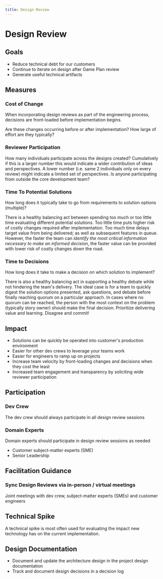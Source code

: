 ```yaml
---
title: Design Review
---
```


# Design Review

## Goals

- Reduce technical debt for our customers
- Continue to iterate on design after Game Plan review
- Generate useful technical artifacts

## Measures

### Cost of Change

When incorporating design reviews as part of the engineering process, decisions are front-loaded before implementation begins. 

Are these changes occurring before or after implementation? How large of effort are they typically?

### Reviewer Participation

How many individuals participate across the designs created? Cumulatively if this is a larger number this would indicate a wider contribution of ideas and perspectives. A lower number (i.e. same 2 individuals only on every review) might indicate a limited set of perspectives. Is anyone participating from outside the core development team?

### Time To Potential Solutions

How long does it typically take to go from requirements to solution options (multiple)?

There is a healthy balancing act between spending too much or too little time evaluating different potential solutions. Too little time puts higher risk of costly changes required after implementation. Too much time delays target value from being delivered; as well as subsequent features in queue. However, the faster the team can *identify the most critical information necessary to make an informed decision*, the faster value can be provided with lower risk of costly changes down the road.

### Time to Decisions

How long does it take to make a decision on which solution to implement?

There is also a healthy balancing act in supporting a healthy debate while not hindering the team's delivery. The ideal case is for a team to quickly digest the solution options presented, ask questions, and debate before finally reaching quorum on a particular approach. In cases where no quorum can be reached, the person with the most context on the problem (typically story owner) should make the final decision. Prioritize delivering value and learning. Disagree and commit!

## Impact

- Solutions can be quickly be operated into customer's production environment
- Easier for other dev crews to leverage your teams work
- Easier for engineers to ramp up on projects
- Increase team velocity by front-loading changes and decisions when they cost the least
- Increased team engagement and transparency by soliciting wide reviewer participation

## Participation

### Dev Crew

The dev crew should always participate in all design review sessions

### Domain Experts

Domain experts should participate in design review sessions as needed

- Customer subject-matter experts (SME)
- Senior Leadership

## Facilitation Guidance

### Sync Design Reviews via in-person / virtual meetings

Joint meetings with dev crew, subject-matter experts (SMEs) and customer engineers

## Technical Spike

A technical spike is most often used for evaluating the impact new technology has on the current implementation.

## Design Documentation

- Document and update the architecture design in the project design documentation
- Track and document design decisions in a decision log